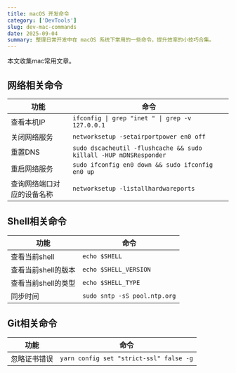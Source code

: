 ```yaml
---
title: macOS 开发命令
category: ['DevTools']
slug: dev-mac-commands
date: 2025-09-04
summary: 整理日常开发中在 macOS 系统下常用的一些命令，提升效率的小技巧合集。
---
```



本文收集mac常用文章。

## 网络相关命令

| 功能 | 命令  |
|------|------|
| 查看本机IP | `ifconfig \| grep "inet " \| grep -v 127.0.0.1` |
| 关闭网络服务 | `networksetup -setairportpower en0 off` | 
| 重置DNS | `sudo dscacheutil -flushcache && sudo killall -HUP mDNSResponder` |
| 重启网络服务 | `sudo ifconfig en0 down && sudo ifconfig en0 up` |
| 查询网络端口对应的设备名称 | `networksetup -listallhardwareports` |

## Shell相关命令

| 功能 | 命令 |
|------|------|
| 查看当前shell | `echo $SHELL` |
| 查看当前shell的版本 | `echo $SHELL_VERSION` |
| 查看当前shell的类型 | `echo $SHELL_TYPE` |
| 同步时间 | `sudo sntp -sS pool.ntp.org` |

## Git相关命令

| 功能 | 命令 |
|------|------|
| 忽略证书错误 | `yarn config set "strict-ssl" false -g` |